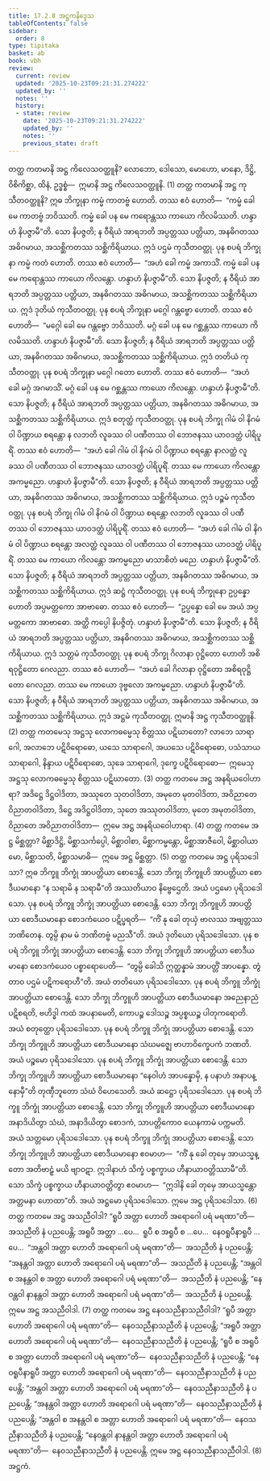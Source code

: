 ```yaml
---
title: 17.2.8 အဋ္ဌကနိဒ္ဒေသ
tableOfContents: false
sidebar:
  order: 8
type: tipitaka
basket: ab
book: vbh
review:
  current: review
  updated: '2025-10-23T09:21:31.274222'
  updated_by: ''
  notes: ''
  history:
  - state: review
    date: '2025-10-23T09:21:31.274222'
    updated_by: ''
    notes: ''
    previous_state: draft
---
```



<ReviewStatus review={frontmatter.review} showDetails={true} />

<HypothesisAnnotation frontmatter={frontmatter} />

<DynamicBreadcrumb />

<Division number="952" book="vbh" e="ch" v="30" p="399">

<Paragraph number="2891" book="vbh">
တတ္ထ ကတမာနိ အဋ္ဌ ကိလေသဝတ္ထူနိ? လောဘော, ဒေါသော, မောဟော, မာနော, ဒိဋ္ဌိ, ဝိစိကိစ္ဆာ, ထိနံ, ဥဒ္ဓစ္စံ—  ဣမာနိ အဋ္ဌ ကိလေသဝတ္ထူနိ. (1)
</Paragraph>

</Division>
<Division number="953" book="vbh" e="ch" v="30" p="400">

<Paragraph number="2892" book="vbh">
တတ္ထ ကတမာနိ အဋ္ဌ ကုသီတဝတ္ထူနိ?
</Paragraph>

<Paragraph number="2893" book="vbh">
ဣဓ ဘိက္ခုနာ ကမ္မံ ကာတဗ္ဗံ ဟောတိ. တဿ ဧဝံ ဟောတိ—  “ကမ္မံ ခေါ မေ ကာတဗ္ဗံ ဘဝိဿတိ. ကမ္မံ ခေါ ပန မေ ကရောန္တဿ ကာယော ကိလမိဿတိ. ဟန္ဒာဟံ နိပဇ္ဇာမီ”တိ. သော နိပဇ္ဇတိ; န ဝီရိယံ အာရဘတိ အပ္ပတ္တဿ ပတ္တိယာ, အနဓိဂတဿ အဓိဂမာယ, အသစ္ဆိကတဿ သစ္ဆိကိရိယာယ. ဣဒံ ပဌမံ ကုသီတဝတ္ထု.
</Paragraph>

<Paragraph number="2894" book="vbh">
ပုန စပရံ ဘိက္ခုနာ ကမ္မံ ကတံ ဟောတိ. တဿ ဧဝံ ဟောတိ—  “အဟံ ခေါ ကမ္မံ အကာသိံ. ကမ္မံ ခေါ ပန မေ ကရောန္တဿ ကာယော ကိလန္တော. ဟန္ဒာဟံ နိပဇ္ဇာမီ”တိ. သော နိပဇ္ဇတိ; န ဝီရိယံ အာရဘတိ အပ္ပတ္တဿ ပတ္တိယာ, အနဓိဂတဿ အဓိဂမာယ, အသစ္ဆိကတဿ သစ္ဆိကိရိယာယ. ဣဒံ ဒုတိယံ ကုသီတဝတ္ထု.
</Paragraph>

<Paragraph number="2895" book="vbh">
ပုန စပရံ ဘိက္ခုနာ မဂ္ဂေါ ဂန္တဗ္ဗော ဟောတိ. တဿ ဧဝံ ဟောတိ—  “မဂ္ဂေါ ခေါ မေ ဂန္တဗ္ဗော ဘဝိဿတိ. မဂ္ဂံ ခေါ ပန မေ ဂစ္ဆန္တဿ ကာယော ကိလမိဿတိ. ဟန္ဒာဟံ နိပဇ္ဇာမီ”တိ. သော နိပဇ္ဇတိ; န ဝီရိယံ အာရဘတိ အပ္ပတ္တဿ ပတ္တိယာ, အနဓိဂတဿ အဓိဂမာယ, အသစ္ဆိကတဿ သစ္ဆိကိရိယာယ. ဣဒံ တတိယံ ကုသီတဝတ္ထု.
</Paragraph>

<Paragraph number="2896" book="vbh">
ပုန စပရံ ဘိက္ခုနာ မဂ္ဂေါ ဂတော ဟောတိ. တဿ ဧဝံ ဟောတိ—  “အဟံ ခေါ မဂ္ဂံ အဂမာသိံ. မဂ္ဂံ ခေါ ပန မေ ဂစ္ဆန္တဿ ကာယော ကိလန္တော. ဟန္ဒာဟံ နိပဇ္ဇာမီ”တိ. သော နိပဇ္ဇတိ; န ဝီရိယံ အာရဘတိ အပ္ပတ္တဿ ပတ္တိယာ, အနဓိဂတဿ အဓိဂမာယ, အသစ္ဆိကတဿ သစ္ဆိကိရိယာယ. ဣဒံ စတုတ္ထံ ကုသီတဝတ္ထု.
</Paragraph>

<Paragraph number="2897" book="vbh">
ပုန စပရံ ဘိက္ခု ဂါမံ ဝါ နိဂမံ ဝါ ပိဏ္ဍာယ စရန္တော န လဘတိ လူခဿ ဝါ ပဏီတဿ ဝါ ဘောဇနဿ ယာဝဒတ္ထံ ပါရိပူရိံ. တဿ ဧဝံ ဟောတိ—  “အဟံ ခေါ ဂါမံ ဝါ နိဂမံ ဝါ ပိဏ္ဍာယ စရန္တော နာလတ္ထံ လူခဿ ဝါ ပဏီတဿ ဝါ ဘောဇနဿ ယာဝဒတ္ထံ ပါရိပူရိံ. တဿ မေ ကာယော ကိလန္တော အကမ္မညော. ဟန္ဒာဟံ နိပဇ္ဇာမီ”တိ. သော နိပဇ္ဇတိ; န ဝီရိယံ အာရဘတိ အပ္ပတ္တဿ ပတ္တိယာ, အနဓိဂတဿ အဓိဂမာယ, အသစ္ဆိကတဿ သစ္ဆိကိရိယာယ. ဣဒံ ပဉ္စမံ ကုသီတဝတ္ထု.
</Paragraph>

<Paragraph number="2898" book="vbh">
ပုန စပရံ ဘိက္ခု ဂါမံ ဝါ နိဂမံ ဝါ ပိဏ္ဍာယ စရန္တော လဘတိ လူခဿ ဝါ ပဏီတဿ ဝါ ဘောဇနဿ ယာဝဒတ္ထံ ပါရိပူရိံ. တဿ ဧဝံ ဟောတိ—  “အဟံ ခေါ ဂါမံ ဝါ နိဂမံ ဝါ ပိဏ္ဍာယ စရန္တော အလတ္ထံ လူခဿ ဝါ ပဏီတဿ ဝါ ဘောဇနဿ ယာဝဒတ္ထံ ပါရိပူရိံ. တဿ မေ ကာယော ကိလန္တော အကမ္မညော မာသာစိတံ မညေ. ဟန္ဒာဟံ နိပဇ္ဇာမီ”တိ. သော နိပဇ္ဇတိ; န ဝီရိယံ အာရဘတိ အပ္ပတ္တဿ ပတ္တိယာ, အနဓိဂတဿ အဓိဂမာယ, အသစ္ဆိကတဿ သစ္ဆိကိရိယာယ. ဣဒံ ဆဋ္ဌံ ကုသီတဝတ္ထု.
</Paragraph>

<Paragraph number="2899" book="vbh">
ပုန စပရံ ဘိက္ခုနော ဥပ္ပန္နော ဟောတိ အပ္ပမတ္တကော အာဗာဓော. တဿ ဧဝံ ဟောတိ—  “ဥပ္ပန္နော ခေါ မေ အယံ အပ္ပမတ္တကော အာဗာဓော. အတ္ထိ ကပ္ပေါ နိပဇ္ဇိတုံ. ဟန္ဒာဟံ နိပဇ္ဇာမီ”တိ. သော နိပဇ္ဇတိ; န ဝီရိယံ အာရဘတိ အပ္ပတ္တဿ ပတ္တိယာ, အနဓိဂတဿ အဓိဂမာယ, အသစ္ဆိကတဿ သစ္ဆိကိရိယာယ. ဣဒံ သတ္တမံ ကုသီတဝတ္ထု.
</Paragraph>

<Paragraph number="2900" book="vbh">
ပုန စပရံ ဘိက္ခု ဂိလာနာ ဝုဋ္ဌိတော ဟောတိ အစိရဝုဋ္ဌိတော ဂေလညာ. တဿ ဧဝံ ဟောတိ—  “အဟံ ခေါ ဂိလာနာ ဝုဋ္ဌိတော အစိရဝုဋ္ဌိတော ဂေလညာ. တဿ မေ ကာယော ဒုဗ္ဗလော အကမ္မညော. ဟန္ဒာဟံ နိပဇ္ဇာမီ”တိ. သော နိပဇ္ဇတိ; န ဝီရိယံ အာရဘတိ အပ္ပတ္တဿ ပတ္တိယာ, အနဓိဂတဿ အဓိဂမာယ, အသစ္ဆိကတဿ သစ္ဆိကိရိယာယ. ဣဒံ အဋ္ဌမံ ကုသီတဝတ္ထု. ဣမာနိ အဋ္ဌ ကုသီတဝတ္ထူနိ. (2)
</Paragraph>

</Division>
<Division number="954" book="vbh" e="ch" v="30" p="401">

<Paragraph number="2901" book="vbh">
တတ္ထ ကတမေသု အဋ္ဌသု လောကဓမ္မေသု စိတ္တဿ ပဋိဃာတော? လာဘေ သာရာဂေါ, အလာဘေ ပဋိဝိရောဓော, ယသေ သာရာဂေါ, အယသေ ပဋိဝိရောဓော, ပသံသာယ သာရာဂေါ, နိန္ဒာယ ပဋိဝိရောဓော, သုခေ သာရာဂေါ, ဒုက္ခေ ပဋိဝိရောဓော—  ဣမေသု အဋ္ဌသု လောကဓမ္မေသု စိတ္တဿ ပဋိဃာတော. (3)
</Paragraph>

</Division>
<Division number="955" book="vbh" e="ch" v="30" p="401">

<Paragraph number="2902" book="vbh">
တတ္ထ ကတမေ အဋ္ဌ အနရိယဝေါဟာရာ? အဒိဋ္ဌေ ဒိဋ္ဌဝါဒိတာ, အဿုတေ သုတဝါဒိတာ, အမုတေ မုတဝါဒိတာ, အဝိညာတေ ဝိညာတဝါဒိတာ, ဒိဋ္ဌေ အဒိဋ္ဌဝါဒိတာ, သုတေ အဿုတဝါဒိတာ, မုတေ အမုတဝါဒိတာ, ဝိညာတေ အဝိညာတဝါဒိတာ—  ဣမေ အဋ္ဌ အနရိယဝေါဟာရာ. (4)
</Paragraph>

</Division>
<Division number="956" book="vbh" e="ch" v="30" p="401">

<Paragraph number="2903" book="vbh">
တတ္ထ ကတမေ အဋ္ဌ မိစ္ဆတ္တာ? မိစ္ဆာဒိဋ္ဌိ, မိစ္ဆာသင်္ကပ္ပေါ, မိစ္ဆာဝါစာ, မိစ္ဆာကမ္မန္တော, မိစ္ဆာအာဇီဝေါ, မိစ္ဆာဝါယာမော, မိစ္ဆာသတိ, မိစ္ဆာသမာဓိ—  ဣမေ အဋ္ဌ မိစ္ဆတ္တာ. (5)
</Paragraph>

</Division>
<Division number="957" book="vbh" e="ch" v="30" p="402">

<Paragraph number="2904" book="vbh">
တတ္ထ ကတမေ အဋ္ဌ ပုရိသဒေါသာ? ဣဓ ဘိက္ခူ ဘိက္ခုံ အာပတ္တိယာ စောဒေန္တိ. သော ဘိက္ခု ဘိက္ခူဟိ အာပတ္တိယာ စောဒီယမာနော “န သရာမိ န သရာမီ”တိ အဿတိယာဝ နိဗ္ဗေဌေတိ. အယံ ပဌမော ပုရိသဒေါသော.
</Paragraph>

<Paragraph number="2905" book="vbh">
ပုန စပရံ ဘိက္ခူ ဘိက္ခုံ အာပတ္တိယာ စောဒေန္တိ. သော ဘိက္ခု ဘိက္ခူဟိ အာပတ္တိယာ စောဒီယမာနော စောဒကံယေဝ ပဋိပ္ဖရတိ—  “ကိံ နု ခေါ တုယှံ ဗာလဿ အဗျတ္တဿ ဘဏိတေန. တွမ္ပိ နာမ မံ ဘဏိတဗ္ဗံ မညသီ”တိ. အယံ ဒုတိယော ပုရိသဒေါသော.
</Paragraph>

<Paragraph number="2906" book="vbh">
ပုန စပရံ ဘိက္ခူ ဘိက္ခုံ အာပတ္တိယာ စောဒေန္တိ. သော ဘိက္ခု ဘိက္ခူဟိ အာပတ္တိယာ စောဒီယမာနော စောဒကံယေဝ ပစ္စာရောပေတိ—  “တွမ္ပိ ခေါသိ ဣတ္ထန္နာမံ အာပတ္တိံ အာပန္နော. တွံ တာဝ ပဌမံ ပဋိကရောဟီ”တိ. အယံ တတိယော ပုရိသဒေါသော.
</Paragraph>

<Paragraph number="2907" book="vbh">
ပုန စပရံ ဘိက္ခူ ဘိက္ခုံ အာပတ္တိယာ စောဒေန္တိ. သော ဘိက္ခု ဘိက္ခူဟိ အာပတ္တိယာ စောဒီယမာနော အညေနာညံ ပဋိစရတိ, ဗဟိဒ္ဓါ ကထံ အပနာမေတိ, ကောပဉ္စ ဒေါသဉ္စ အပ္ပစ္စယဉ္စ ပါတုကရောတိ. အယံ စတုတ္ထော ပုရိသဒေါသော.
</Paragraph>

<Paragraph number="2908" book="vbh">
ပုန စပရံ ဘိက္ခူ ဘိက္ခုံ အာပတ္တိယာ စောဒေန္တိ. သော ဘိက္ခု ဘိက္ခူဟိ အာပတ္တိယာ စောဒီယမာနော သံဃမဇ္ဈေ ဗာဟာဝိက္ခေပကံ ဘဏတိ. အယံ ပဉ္စမော ပုရိသဒေါသော.
</Paragraph>

<Paragraph number="2909" book="vbh">
ပုန စပရံ ဘိက္ခူ ဘိက္ခုံ အာပတ္တိယာ စောဒေန္တိ. သော ဘိက္ခု ဘိက္ခူဟိ အာပတ္တိယာ စောဒီယမာနော “နေဝါဟံ အာပန္နောမှိ, န ပနာဟံ အနာပန္နောမှီ”တိ တုဏှီဘူတော သံဃံ ဝိဟေသေတိ. အယံ ဆဋ္ဌော ပုရိသဒေါသော.
</Paragraph>

<Paragraph number="2910" book="vbh">
ပုန စပရံ ဘိက္ခူ ဘိက္ခုံ အာပတ္တိယာ စောဒေန္တိ. သော ဘိက္ခု ဘိက္ခူဟိ အာပတ္တိယာ စောဒီယမာနော အနာဒိယိတွာ သံဃံ, အနာဒိယိတွာ စောဒကံ, သာပတ္တိကောဝ ယေနကာမံ ပက္ကမတိ. အယံ သတ္တမော ပုရိသဒေါသော.
</Paragraph>

<Paragraph number="2911" book="vbh">
ပုန စပရံ ဘိက္ခူ ဘိက္ခုံ အာပတ္တိယာ စောဒေန္တိ. သော ဘိက္ခု ဘိက္ခူဟိ အာပတ္တိယာ စောဒီယမာနော ဧဝမာဟ—  “ကိံ နု ခေါ တုမှေ အာယသ္မန္တော အတိဗာဠှံ မယိ ဗျာဝဋာ. ဣဒါနာဟံ သိက္ခံ ပစ္စက္ခာယ ဟီနာယာဝတ္တိဿာမီ”တိ. သော သိက္ခံ ပစ္စက္ခာယ ဟီနာယာဝတ္တိတွာ ဧဝမာဟ—  “ဣဒါနိ ခေါ တုမှေ အာယသ္မန္တော အတ္တမနာ ဟောထာ”တိ. အယံ အဋ္ဌမော ပုရိသဒေါသော. ဣမေ အဋ္ဌ ပုရိသဒေါသာ. (6)
</Paragraph>

</Division>
<Division number="958" book="vbh" e="ch" v="30" p="403">

<Paragraph number="2912" book="vbh">
တတ္ထ ကတမေ အဋ္ဌ အသညီဝါဒါ? “ရူပီ အတ္တာ ဟောတိ အရောဂေါ ပရံ မရဏာ”တိ—  အသညီတိ နံ ပညပေန္တိ; အရူပီ အတ္တာ …ပေ…  ရူပီ စ အရူပီ စ …ပေ…  နေဝရူပီနာရူပီ …ပေ…  “အန္တဝါ အတ္တာ ဟောတိ အရောဂေါ ပရံ မရဏာ”တိ—  အသညီတိ နံ ပညပေန္တိ; “အနန္တဝါ အတ္တာ ဟောတိ အရောဂေါ ပရံ မရဏာ”တိ—  အသညီတိ နံ ပညပေန္တိ; “အန္တဝါ စ အနန္တဝါ စ အတ္တာ ဟောတိ အရောဂေါ ပရံ မရဏာ”တိ—  အသညီတိ နံ ပညပေန္တိ; “နေဝန္တဝါ နာနန္တဝါ အတ္တာ ဟောတိ အရောဂေါ ပရံ မရဏာ”တိ—  အသညီတိ နံ ပညပေန္တိ. ဣမေ အဋ္ဌ အသညီဝါဒါ. (7)
</Paragraph>

</Division>
<Division number="959" book="vbh" e="ch" v="30" p="403">

<Paragraph number="2913" book="vbh">
တတ္ထ ကတမေ အဋ္ဌ နေဝသညီနာသညီဝါဒါ? “ရူပီ အတ္တာ ဟောတိ အရောဂေါ ပရံ မရဏာ”တိ—  နေဝသညီနာသညီတိ နံ ပညပေန္တိ; “အရူပီ အတ္တာ ဟောတိ အရောဂေါ ပရံ မရဏာ”တိ—  နေဝသညီနာသညီတိ နံ ပညပေန္တိ; “ရူပီ စ အရူပီ စ အတ္တာ ဟောတိ အရောဂေါ ပရံ မရဏာ”တိ—  နေဝသညီနာသညီတိ နံ ပညပေန္တိ; “နေဝရူပီနာရူပီ အတ္တာ ဟောတိ အရောဂေါ ပရံ မရဏာ”တိ—  နေဝသညီနာသညီတိ နံ ပညပေန္တိ; “အန္တဝါ အတ္တာ ဟောတိ အရောဂေါ ပရံ မရဏာ”တိ—  နေဝသညီနာသညီတိ နံ ပညပေန္တိ; “အနန္တဝါ အတ္တာ ဟောတိ အရောဂေါ ပရံ မရဏာ”တိ—  နေဝသညီနာသညီတိ နံ ပညပေန္တိ; “အန္တဝါ စ အနန္တဝါ စ အတ္တာ ဟောတိ အရောဂေါ ပရံ မရဏာ”တိ—  နေဝသညီနာသညီတိ နံ ပညပေန္တိ; “နေဝန္တဝါ နာနန္တဝါ အတ္တာ ဟောတိ အရောဂေါ ပရံ မရဏာ”တိ—  နေဝသညီနာသညီတိ နံ ပညပေန္တိ. ဣမေ အဋ္ဌ နေဝသညီနာသညီဝါဒါ. (8)

</Paragraph>
</Division>

<Paragraph number="2914" type="center" book="vbh">
အဋ္ဌကံ.
</Paragraph>